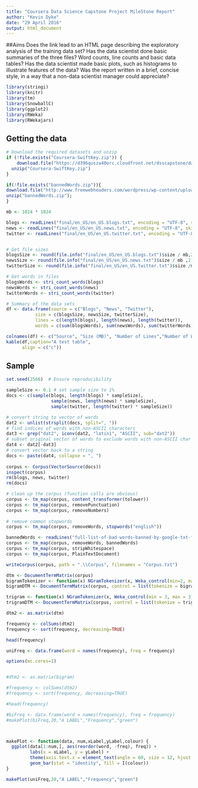 ```yaml
---
title: "Coursera Data Science Capstone Project MileStone Report"
author: "Kevin Dyke"
date: "29 April 2016"
output: html_document
---
```


##Aims
Does the link lead to an HTML page describing the exploratory analysis of the training data set?
Has the data scientist done basic summaries of the three files? Word counts, line counts and basic data tables?
Has the data scientist made basic plots, such as histograms to illustrate features of the data?
Was the report written in a brief, concise style, in a way that a non-data scientist manager could appreciate?

```r
library(stringi)
library(knitr)
library(tm)
library(SnowballC)
library(ggplot2)
library(RWeka)
library(RWekajars)
```

## Getting the data 

```r
# Download the required datasets and unzip 
if (!file.exists("Coursera-SwiftKey.zip")) {
    download.file("https://d396qusza40orc.cloudfront.net/dsscapstone/dataset/Coursera-SwiftKey.zip",destfile = "C:\\coursera\\Data Science\\Coursera-Data-Science-Capstone-Project\\Coursera-SwiftKey.zip")
  unzip("Coursera-SwiftKey.zip")
}

if(!file.exists("bannedWords.zip")){
download.file("http://www.freewebheaders.com/wordpress/wp-content/uploads/full-list-of-bad-words-banned-by-google-txt-file.zip","bannedWords.zip");
unzip("bannedWords.zip");
}
```

```r

mb <- 1024 * 1024

blogs <- readLines("final/en_US/en_US.blogs.txt", encoding = "UTF-8", skipNul = TRUE)
news <- readLines("final/en_US/en_US.news.txt", encoding = "UTF-8", skipNul = TRUE)
twitter <- readLines("final/en_US/en_US.twitter.txt", encoding = "UTF-8", skipNul = TRUE)


# Get file sizes
blogsSize <- round(file.info("final/en_US/en_US.blogs.txt")$size / mb,2)
newsSize <- round(file.info("final/en_US/en_US.news.txt")$size / mb ,2)
twitterSize <- round(file.info("final/en_US/en_US.twitter.txt")$size /mb ,2)

# Get words in files
blogsWords <- stri_count_words(blogs)
newsWords <- stri_count_words(news)
twitterWords <- stri_count_words(twitter)

# Summary of the data sets
df <- data.frame(source = c("Blogs", "News", "Twitter"),
           size = c(blogsSize, newsSize, twitterSize),
           lines = c(length(blogs), length(news), length(twitter)),
           words = c(sum(blogsWords), sum(newsWords), sum(twitterWords)))

colnames(df) <- c("Source", "Size (MB)", "Number of Lines","Number of Words")
kable(df,caption="A test table", 
      align = c("c"))
```

## Sample


```r
set.seed(2566)  # Ensure reproducibility 

sampleSize <- 0.1 # set sample size to 1%
docs <- c(sample(blogs, length(blogs) * sampleSize),
                 sample(news, length(news) * sampleSize),
                 sample(twitter, length(twitter) * sampleSize))

# convert string to vector of words
dat2 <- unlist(strsplit(docs, split=", "))
# find indices of words with non-ASCII characters
dat3 <- grep("dat2", iconv(dat2, "latin1", "ASCII", sub="dat2"))
# subset original vector of words to exclude words with non-ASCII char
dat4 <- dat2[-dat3]
# convert vector back to a string
docs <- paste(dat4, collapse = ", ")
  
corpus <- Corpus(VectorSource(docs))
inspect(corpus)
rm(blogs, news, twitter)
rm(docs)
```


```r

# clean up the corpus (function calls are obvious)
corpus <- tm_map(corpus, content_transformer(tolower))
corpus <- tm_map(corpus, removePunctuation)
corpus <- tm_map(corpus, removeNumbers)
 
# remove common stopwords
corpus <- tm_map(corpus, removeWords, stopwords("english"))

bannedWords <- readLines("full-list-of-bad-words-banned-by-google-txt-file_2013_11_26_04_53_31_867.txt", warn = FALSE)
corpus <- tm_map(corpus, removeWords, bannedWords)
corpus <- tm_map(corpus, stripWhitespace)
corpus <- tm_map(corpus, PlainTextDocument)

writeCorpus(corpus, path = ".\\Corpus", filenames = "Corpus.txt")

dtm <- DocumentTermMatrix(corpus)
bigramTokenizer <- function(x) NGramTokenizer(x, Weka_control(min=2, max=2))
bigramDTM <- DocumentTermMatrix(corpus, control = list(tokenize = bigramTokenizer))

trigram <- function(x) NGramTokenizer(x, Weka_control(min = 3, max = 3))
trigramDTM <- DocumentTermMatrix(corpus, control = list(tokenize = trigramTokenizer))

dtm2 <- as.matrix(dtm)

frequency <- colSums(dtm2)
frequency <- sort(frequency, decreasing=TRUE)

head(frequency)

uniFreq <- data.frame(word = names(frequency), freq = frequency)

```

```r
options(mc.cores=1)


#dtm2 <- as.matrix(bigram)

#frequency <- colSums(dtm2)
#frequency <- sort(frequency, decreasing=TRUE)

#head(frequency)

#biFreq <- data.frame(word = names(frequency), freq = frequency)
#makePlot(biFreq,20,"A LABEL","Frequency","green")




```

```r
makePlot <- function(data, num,xLabel,yLabel,colour) {
  ggplot(data[1:num,], aes(reorder(word, -freq), freq)) +
         labs(x = xLabel, y = yLabel) +
         theme(axis.text.x = element_text(angle = 60, size = 12, hjust = 1)) +
         geom_bar(stat = "identity", fill = I(colour))
}

makePlot(uniFreq,20,"A LABEL","Frequency","green")

```

